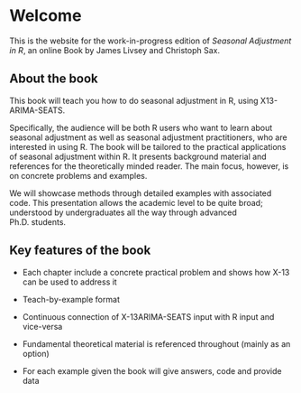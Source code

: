 # Welcome {.unnumbered}

This is the website for the work-in-progress edition of *Seasonal Adjustment in R*, an online Book by James Livsey and Christoph Sax.

## About the book

This book will teach you how to do seasonal adjustment in R, using X13-ARIMA-SEATS.

Specifically, the audience will be both R users who want to learn about seasonal adjustment as well as seasonal adjustment practitioners, who are interested in using R.
The book will be tailored to the practical applications of seasonal adjustment within R.
It presents background material and references for the theoretically minded reader.
The main focus, however, is on concrete problems and examples.

We will showcase methods through detailed examples with associated code.
This presentation allows the academic level to be quite broad; understood by undergraduates all the way through advanced Ph.D. students.

## Key features of the book

-   Each chapter include a concrete practical problem and shows how X-13 can be used to address it

-   Teach-by-example format

-   Continuous connection of X-13ARIMA-SEATS input with R input and vice-versa

-   Fundamental theoretical material is referenced throughout (mainly as an option)

-   For each example given the book will give answers, code and provide data
